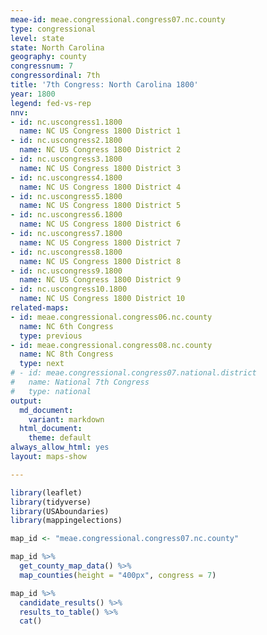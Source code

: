 ```yaml
---
meae-id: meae.congressional.congress07.nc.county
type: congressional
level: state
state: North Carolina
geography: county
congressnum: 7
congressordinal: 7th
title: '7th Congress: North Carolina 1800'
year: 1800
legend: fed-vs-rep
nnv:
- id: nc.uscongress1.1800
  name: NC US Congress 1800 District 1
- id: nc.uscongress2.1800
  name: NC US Congress 1800 District 2
- id: nc.uscongress3.1800
  name: NC US Congress 1800 District 3
- id: nc.uscongress4.1800
  name: NC US Congress 1800 District 4
- id: nc.uscongress5.1800
  name: NC US Congress 1800 District 5
- id: nc.uscongress6.1800
  name: NC US Congress 1800 District 6
- id: nc.uscongress7.1800
  name: NC US Congress 1800 District 7
- id: nc.uscongress8.1800
  name: NC US Congress 1800 District 8
- id: nc.uscongress9.1800
  name: NC US Congress 1800 District 9
- id: nc.uscongress10.1800
  name: NC US Congress 1800 District 10
related-maps:
- id: meae.congressional.congress06.nc.county
  name: NC 6th Congress
  type: previous
- id: meae.congressional.congress08.nc.county
  name: NC 8th Congress
  type: next
# - id: meae.congressional.congress07.national.district
#   name: National 7th Congress
#   type: national
output:
  md_document:
    variant: markdown
  html_document:
    theme: default
always_allow_html: yes
layout: maps-show

---
```


```r
library(leaflet)
library(tidyverse)
library(USAboundaries)
library(mappingelections)

map_id <- "meae.congressional.congress07.nc.county"
```

<div class="map">

```r
map_id %>%
  get_county_map_data() %>%
  map_counties(height = "400px", congress = 7)
```

</div>

<div class="results-table">

```r
map_id %>%
  candidate_results() %>%
  results_to_table() %>%
  cat()
```

</div>
